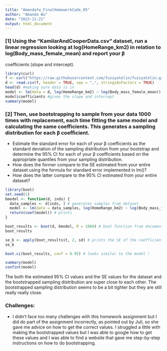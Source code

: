 ```yaml
---
title: "Amandafw_FinalHomeworkCode_05"
author: "Amanda Wu"
date: "2023-11-21"
output: html_document
---
```


### [1] Using the “KamilarAndCooperData.csv” dataset, run a linear regression looking at log(HomeRange_km2) in relation to log(Body_mass_female_mean) and report your β
 coefficients (slope and intercept).
```r
library(curl)
f <- curl("https://raw.githubusercontent.com/fuzzyatelin/fuzzyatelin.github.io/master/AN588_Fall21/KamilarAndCooperData.csv") #loading data
d <- read.csv(f, header = TRUE, sep = ",", stringsAsFactors = TRUE) 
head(d) #making sure data is in 
model <- lm(data = d, log(HomeRange_km2) ~ log(Body_mass_female_mean)) #making the linear regression
model$coefficients #gives the slope and intercept 
summary(model)
```

### [2] Then, use bootstrapping to sample from your data 1000 times with replacement, each time fitting the same model and calculating the same coefficients. This generates a sampling distribution for each β coefficient.
  + Estimate the standard error for each of your β coefficients as the standard deviation of the sampling distribution from your bootstrap and determine the 95% CI for each of your β coefficients based on the appropriate quantiles from your sampling distribution.
  + How does the former compare to the SE estimated from your entire dataset using the formula for standard error implemented in lm()?
  + How does the latter compare to the 95% CI estimated from your entire dataset?
```r
library(boot)
set.seed(1) 
bmodel <- function(d, inds) {
  data_samples <- d[inds, ] # generates samples from dataset 
  model <- lm(data = data_samples, log(HomeRange_km2) ~ log(Body_mass_female_mean)) # same model
  return(coef(model)) # prints
}

boot_results <- boot(d, bmodel, R = 1000) # boot function from documentation 
boot_results

se_b <- apply(boot_results$t, 2, sd) # prints the SE of the coefficients
se_b

boot.ci(boot_results, conf = 0.95) # looks similar to the model ! 
```

```r
summary(model) 
confint(model)
```

The both the estimated 95% CI values and the SE values for the dataset and the bootstrapped sampling distribution are super close to each other. The bootstrapped sampling distribution seems to be a bit tighter but they are still really really close. 

### Challenges: 
  + I didn't face too many challenges with this homework assignment but I did do part of the assignment incorrectly, as pointed out by Juli, so she gave me advice on how to get the correct values. I struggled a little with making the bootstrapped values but I was able to google how to get these values and I was able to find a website that gave me step-by-step instructions on how to do bootstrapping. 